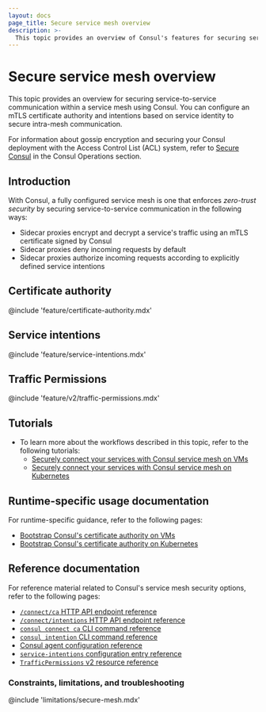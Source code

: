 ```yaml
---
layout: docs
page_title: Secure service mesh overview
description: >-
  This topic provides an overview of Consul's features for securing service mesh communication, including a built-in mTLS certificate authority (CA) and service intentions.
---
```


# Secure service mesh overview

This topic provides an overview for securing service-to-service communication within a service mesh using Consul. You can configure an mTLS certificate authority and intentions based on service identity to secure intra-mesh communication.

For information about gossip encryption and securing your Consul deployment with the Access Control List (ACL) system, refer to [Secure Consul](/consul/secure) in the Consul Operations section.

## Introduction

With Consul, a fully configured service mesh is one that enforces _zero-trust security_ by securing service-to-service communication in the following ways:

- Sidecar proxies encrypt and decrypt a service's traffic using an mTLS certificate signed by Consul
- Sidecar proxies deny incoming requests by default
- Sidecar proxies authorize incoming requests according to explicitly defined service intentions

## Certificate authority

@include 'feature/certificate-authority.mdx'

## Service intentions

@include 'feature/service-intentions.mdx'

## Traffic Permissions

@include 'feature/v2/traffic-permissions.mdx'

## Tutorials

- To learn more about the workflows described in this topic, refer to the following tutorials:
  - [Securely connect your services with Consul service mesh on VMs](/consul/tutorials/get-started-vms/virtual-machine-gs-service-mesh)
  - [Securely connect your services with Consul service mesh on Kubernetes](/consul/tutorials/get-started-kubernetes/kubernetes-gs-service-mesh)

## Runtime-specific usage documentation

For runtime-specific guidance, refer to the following pages:

- [Bootstrap Consul's certificate authority on VMs](/consul/docs/secure-mesh/certificate/bootstrap/vm)
- [Bootstrap Consul's certificate authority on Kubernetes](/consul/docs/secure-mesh/certificate/bootstrap/k8s)

## Reference documentation

For reference material related to Consul's service mesh security options, refer to the following pages:

- [`/connect/ca` HTTP API endpoint reference](/consul/api-docs/connect/ca)
- [`/connect/intentions` HTTP API endpoint reference](/consul/api-docs/connect/intentions)
- [`consul connect ca` CLI command reference](/consul/commands/connect/ca)
- [`consul intention` CLI command reference](/consul/commands/intention)
- [Consul agent configuration reference](/consul/docs/reference/agent)
- [`service-intentions` configuration entry reference](/consul/docs/reference/config-entry/service-intentions)
- [`TrafficPermissions` v2 resource reference](/consul/docs/resource/trafficpermissions)

### Constraints, limitations, and troubleshooting

@include 'limitations/secure-mesh.mdx'
